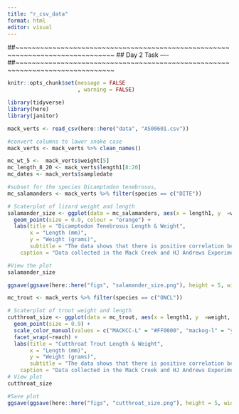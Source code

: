 ```yaml
---
title: "r_csv_data"
format: html
editor: visual
--- 
```


##~~~~~~~~~~~~~~~~~~~~~~~~~~~~~~~~~~~~~~~~~~~~~~~~~~~~~~~~~~~~~~~~~~~~~~~~~~~~~~
##                                 Day 2 Task                               ----
##~~~~~~~~~~~~~~~~~~~~~~~~~~~~~~~~~~~~~~~~~~~~~~~~~~~~~~~~~~~~~~~~~~~~~~~~~~~~~~

```r
knitr::opts_chunk$set(message = FALSE
                      , warning = FALSE)

library(tidyverse)
library(here)
library(janitor)

mack_verts <- read_csv(here::here("data", "AS00601.csv"))

#convert columns to lower snake case
mack_verts <- mack_verts %>% clean_names()

mc_wt_5 <-  mack_verts$weight[5]
mc_length_8_20 <- mack_verts$length1[8:20]
mc_dates <- mack_verts$sampledate

#subset for the species Dicamptodon tenebrosus,
mc_salamanders <- mack_verts %>% filter(species == c("DITE"))

# Scaterplot of lizard weight and length
salamander_size <- ggplot(data = mc_salamanders, aes(x = length1, y  =weight)) +
  geom_point(size = 0.9, colour = "orange") +
  labs(title = "Dicamptodon Tenebrosus Length & Weight",
       x = "Length (mm)",
       y = "Weight (grams)", 
       subtitle = "The data shows that there is positive correlation between length and weight in Dicamptodon tenebrosus",
    caption = "Data collected in the Mack Creek and HJ Andrews Experimental Forest from 1993 to 2020")

#View the plot
salamander_size

ggsave(ggsave(here::here("figs", "salamander_size.png"), height = 5, width = 6))

mc_trout <- mack_verts %>% filter(species == c("ONCL"))

# Scaterplot of trout weight and length
cutthroat_size <- ggplot(data = mc_trout, aes(x = length1, y  =weight, color = sitecode)) +
  geom_point(size = 0.9) +
  scale_color_manual(values = c("MACKCC-L" = "#FF0000", "mackog-l" = "yellow", "MACKCC-M" = "#0000FF", "mackog-m" = "purple", "MACKCC-U" ="#00FF00", "mackog-u" = "black")) +
  facet_wrap(~reach) +
  labs(title = "Cutthroat Trout Length & Weight",
       x = "Length (mm)",
       y = "Weight (grams)", 
       subtitle = "The data shows that there is positive correlation between length and weight in cutthroat trout",
    caption = "Data collected in the Mack Creek and HJ Andrews Experimental Forest from 1987 to 2020")
# View plot
cutthroat_size

#Save plot
ggsave(ggsave(here::here("figs", "cutthroat_size.png"), height = 5, width = 6))
```



